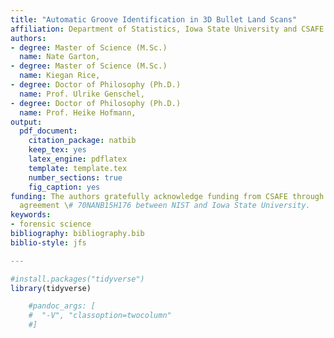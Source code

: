 ```yaml
---
title: "Automatic Groove Identification in 3D Bullet Land Scans"  
affiliation: Department of Statistics, Iowa State University and CSAFE (Center for Statistics and Applications in Forensic Evidence)
authors:
- degree: Master of Science (M.Sc.)
  name: Nate Garton,
- degree: Master of Science (M.Sc.)
  name: Kiegan Rice, 
- degree: Doctor of Philosophy (Ph.D.)
  name: Prof. Ulrike Genschel,
- degree: Doctor of Philosophy (Ph.D.)
  name: Prof. Heike Hofmann,
output: 
  pdf_document: 
    citation_package: natbib
    keep_tex: yes
    latex_engine: pdflatex
    template: template.tex
    number_sections: true
    fig_caption: yes
funding: The authors gratefully acknowledge funding from CSAFE through cooperative
  agreement \# 70NANB15H176 between NIST and Iowa State University.
keywords:
- forensic science
bibliography: bibliography.bib
biblio-style: jfs

---
```




```r
#install.packages("tidyverse")
library(tidyverse)
```
\section{Background}  



\section{Data Source}  



\section{Methodology}  

\subsection{Global Structure Removal}  

\subsection{Two-Class Classification}  

\subsection{Bayesian Changepoint Analysis}  

\section{Results}  

\section{Conclusions}  

\section{References}  

```r
    #pandoc_args: [
    #  "-V", "classoption=twocolumn"
    #]
```



